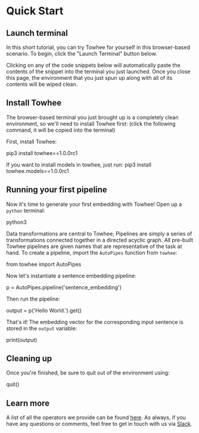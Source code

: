 # Quick Start


## Launch terminal

In this short tutorial, you can try Towhee for yourself in this browser-based scenario. To begin, click the "Launch Terminal" button below.

<KatacodaBtn />

Clicking on any of the code snippets below will automatically paste the contents of the snippet into the terminal you just launched. Once you close this page, the environment that you just spun up along with all of its contents will be wiped clean.

## Install Towhee

The browser-based terminal you just brought up is a completely clean environment, so we'll need to install Towhee first: (click the following command, it will be copied into the terminal)

First, install Towhee:

<KatacodaBlock>pip3 install towhee==1.0.0rc1</KatacodaBlock>

If you want to install models in towhee, just run:
<KatacodaBlock>pip3 install towhee.models==1.0.0rc1</KatacodaBlock>

<!--First, download the source code from [Github](https://github.com/towhee-io/towhee): <KatacodaBlock>git clone https://github.com/towhee-io/towhee.git</KatacodaBlock>

Go into the towhee directory: <KatacodaBlock>cd towhee</KatacodaBlock>

Run the provided setup script: <KatacodaBlock>python3 setup.py install</KatacodaBlock>-->

## Running your first pipeline

Now it's time to generate your first embedding with Towhee! Open up a `python` terminal:

<KatacodaBlock>python3</KatacodaBlock>

Data transformations are central to Towhee; Pipelines are simply a series of transformations connected together in a directed acyclic graph. All pre-built Towhee pipelines are given names that are representative of the task at hand. To create a pipeline, import the `AutoPipes` function from `towhee`:

<KatacodaBlock>from towhee import AutoPipes</KatacodaBlock>

Now let's instantiate a sentence embedding pipeline:

<KatacodaBlock>p = AutoPipes.pipeline('sentence_embedding')</KatacodaBlock>

Then run the pipeline:

<KatacodaBlock>
  output =
  p('Hello World.').get()
</KatacodaBlock>

That's it! The embedding vector for the corresponding input sentence is stored in the `output` variable:

<KatacodaBlock>print(output)</KatacodaBlock>

## Cleaning up

Once you're finished, be sure to quit out of the environment using:

<KatacodaBlock>quit()</KatacodaBlock>

## Learn more

A list of all the operators we provide can be found [here](https://towhee.io/operators). As always, if you have any questions or comments, feel free to get in touch with us via [Slack](https://slack.towhee.io).
